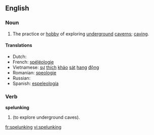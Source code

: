 ==English==
===Noun===
{{wikipedia}}
{{en-noun|-}}

# The practice or [[hobby]] of exploring [[underground]] [[caverns]]; [[caving]].

====Translations====
* Dutch: {{t-|nl|speleologie|f}}
* French: [[spéléologie]] {{f}}
* Vietnamese: [[sự]] [[thích]] [[khảo]] [[sát]] [[hang#Vietnamese|hang]] [[động]]
* Romanian: [[speologie]] {{f}}
* Russian: {{t|ru|спелеология|f|tr=sp'el'eológija}}
* Spanish: [[espeleología]]

===Verb===
'''spelunking'''

# {{present participle of|[[spelunk]]}} (to explore underground caves).

[[fr:spelunking]]
[[vi:spelunking]]